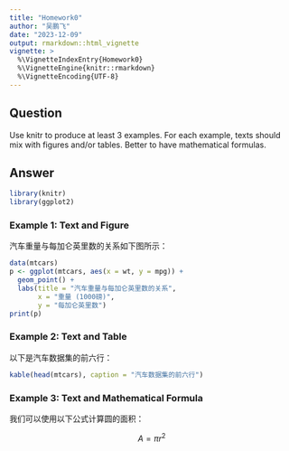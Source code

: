 ```yaml
---
title: "Homework0"
author: "吴鹏飞"
date: "2023-12-09"
output: rmarkdown::html_vignette
vignette: >
  %\VignetteIndexEntry{Homework0}
  %\VignetteEngine{knitr::rmarkdown}
  %\VignetteEncoding{UTF-8}
---
```


## Question

Use knitr to produce at least 3 examples. For each example, texts should mix with figures and/or tables. Better to have mathematical formulas.

## Answer

```r
library(knitr)
library(ggplot2)
```

### Example 1: Text and Figure

汽车重量与每加仑英里数的关系如下图所示：

```r
data(mtcars)
p <- ggplot(mtcars, aes(x = wt, y = mpg)) +
  geom_point() +
  labs(title = "汽车重量与每加仑英里数的关系",
       x = "重量 (1000磅)",
       y = "每加仑英里数")
print(p)
```

### Example 2: Text and Table

以下是汽车数据集的前六行：

```r
kable(head(mtcars), caption = "汽车数据集的前六行")
```

### Example 3: Text and Mathematical Formula

我们可以使用以下公式计算圆的面积：

$$A = \pi r^2$$
